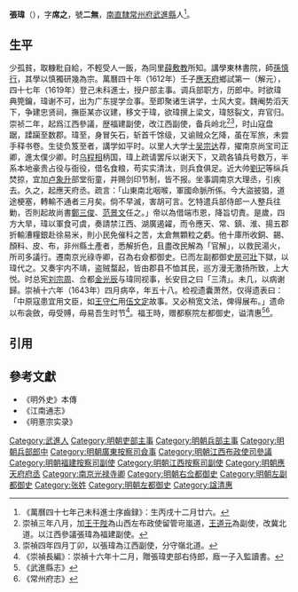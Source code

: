 '''張瑋'''（{{bd|1586年||1643年|}}），字'''席之'''，號'''二無'''，[[南直隸|南直隸]][[常州府|常州府]][[武進縣|武進縣]]人<ref>《萬曆四十七年己未科進士序齒録》：生丙戌十二月廿六。</ref>。

==生平==
少孤貧，取糠粃自給，不輕受人一飯，為同里[[薛敷教|薛敷教]]所知。講學東林書院，師[[孫慎行|孫慎行]]，其學以慎獨研幾為宗。萬曆四十年（1612年）壬子[[應天府|應天府]]鄉試第一（解元），四十七年（1619年）登己未科進士，授户部主事。调兵部职方，历郎中。时欲瑋典筦鑰，瑋谢不可，出为广东提学佥事。至即聚诸生讲学，士风大变。魏阉势滔天下，争建忠贤祠，撫臣某亦议建，移文于瑋，欲瑋撰上梁文，瑋怒裂文，弃官归。崇祯二年，起爲江西參議，歴福建副使，改江西副使，备兵岭北<ref>崇禎三年八月，加[[王于陛|王于陛]]為山西左布政使留管岢嵐道，[[王道元|王道元]]為副使，改冀北道。以江西參議張瑋為福建副使。</ref><ref>崇禎四年四月丁卯，以張瑋為江西副使，分守嶺北道。</ref>，时山寇盘踞，蹂躏至数郡。瑋至，身冒矢石，斩首千馀级，又谕贼众乞降，虽在军旅，未尝手释书卷。生徒负笈至者，講学如平时。以里人大学士[[吴宗达|吴宗达]]荐，擢南京尚宝司正卿，進太僕少卿。时[[温体仁|乌程相]]柄国，瑋上疏请罢斥以谢天下，又疏各镇兵号数万，半系本地豪贵占役与衙役，借名食粮，苟实实清汰，则兵食俱足。近大帅[[劉玘|劉玘]]等纵兵焚掠，宜加[[卢象升|卢象升]]部堂衔童，并赐剑印节制，皆不报。坐事調南京大理丞，引疾去。久之，起應天府丞。疏言：「山東南北咽喉，軍國命脈所係。今大盜披猖，道途梗塞，轉輸不通者三月矣。倘不早滅，害胡可言。乞特遣兵部侍郎一人整兵往勦，否則起故尚書[[鄭三俊|鄭三俊]]、[[范景文|范景文]]任之。」帝以為借端市恩，降旨切責。是歲，四方大旱，瑋以軍食可虞，奏請禁江西、湖廣遏糴，而令應天、常、鎮、淮、揚五郡折輸漕糧銀赴徐易米，則小民免催科之苦，太倉無顆粒之虧。他十庫所收銅、錫、顏料、皮、布，非州縣土產者，悉解折色，且盡改民解為「官解」，以救民湯火，所司多議行。遷南京光祿寺卿，召為右僉都御史。已而左副都御史[[房可壯|房可壯]]下獄，以瑋代之。又奏宇内不靖，盗贼蝥起，皆由郡县不恤其民，巡方漫无激扬所致，上大悦。时总宪[[刘宗周|刘宗周]]、佥都[[金光辰|金光辰]]与瑋同视事，长安目之曰「三清」。未几，以病谢歸。崇禎十六年（1643年）四月病卒，年五十八。检视遗囊萧然，仅得遗表曰：「中原寇患宜用文臣，如[[王守仁|王守仁]]用[[伍文定|伍文定]]故事。又必稍宽文法，俾得展布。」遗命以布衾斂，毋受赙，毋易吾生时节<ref>《崇禎長編》：崇禎十六年十二月，贈張瑋吏部右侍郎，廕一子入監讀書。</ref>。福王時，赠都察院左都御史，谥清惠<ref>《武進縣志》</ref><ref>《常州府志》</ref>。

==引用==
{{reflist}}

==參考文獻==
*《明外史》本傳
*《江南通志》
*《明憙宗实录》

{{萬曆四十七年己未科殿試金榜}}
{{DEFAULTSORT:Zhang张}}
[[Category:武進人|Category:武進人]]
[[Category:明朝吏部主事|Category:明朝吏部主事]]
[[Category:明朝兵部主事|Category:明朝兵部主事]]
[[Category:明朝兵部郎中|Category:明朝兵部郎中]]
[[Category:明朝廣東按察司僉事|Category:明朝廣東按察司僉事]]
[[Category:明朝江西布政使司參議|Category:明朝江西布政使司參議]]
[[Category:明朝福建按察司副使|Category:明朝福建按察司副使]]
[[Category:明朝江西按察司副使|Category:明朝江西按察司副使]]
[[Category:明朝應天府府丞|Category:明朝應天府府丞]]
[[Category:南京光禄寺卿|Category:南京光禄寺卿]]
[[Category:明朝右佥都御史|Category:明朝右佥都御史]]
[[Category:明朝左副都御史|Category:明朝左副都御史]]
[[Category:张姓|Category:张姓]]
[[Category:明朝左都御史|Category:明朝左都御史]]
[[Category:諡清惠|Category:諡清惠]]